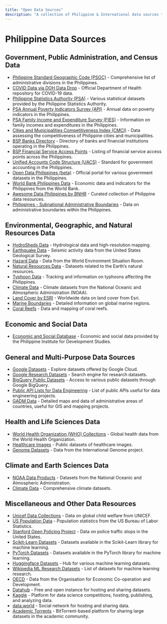 ```yaml
---
title: "Open Data Sources"
description: "A collection of Philippine & International data sources that can be freely used for projects."
---
```


# Philippine Data Sources

## Government, Public Administration, and Census Data

- [Philippine Standard Geographic Code (PSGC)](https://psa.gov.ph/classification/psgc) - Comprehensive list of administrative divisions in the Philippines.
- [COVID Data via DOH Data Drop](https://drive.google.com/drive/folders/1ZPPcVU4M7T-dtRyUceb0pMAd8ickYf8o) - Official Department of Health repository for COVID-19 data.
- [Philippine Statistics Authority (PSA)](https://openstat.psa.gov.ph/Database) - Various statistical datasets provided by the Philippine Statistics Authority.
- [PSA Annual Poverty Indicators Survey (API)](https://psa.gov.ph/content/annual-poverty-indicators-survey-apis) - Annual data on poverty indicators in the Philippines.
- [PSA Family Income and Expenditure Survey (FIES)](https://psa.gov.ph/statistics/income-expenditure/fies) - Information on family incomes and expenditures in the Philippines.
- [Cities and Municipalities Competitiveness Index (CMCI)](https://cmci.dti.gov.ph/) - Data assessing the competitiveness of Philippine cities and municipalities.
- [BSP Banks Directory](https://www.bsp.gov.ph/SitePages/FinancialStability/DirBanksFIList.aspx) - Directory of banks and financial institutions operating in the Philippines.
- [BSP Financial Service Access Points](https://www.bsp.gov.ph/SitePages/InclusiveFinance/FinancialServiceAP.aspx) - Listing of financial service access points across the Philippines.
- [Unified Accounts Code Structure (UACS)](https://www.uacs.gov.ph/) - Standard for government accounting in the Philippines.
- [Open Data Philippines (beta)](https://data.gov.ph/index/home) - Official portal for various government datasets in the Philippines.
- [World Bank Philippines Data](https://data.worldbank.org/country/PH) - Economic data and indicators for the Philippines from the World Bank.
- [Awesome Data Philippines by BNHR](https://github.com/benhur07b/awesome-data-philippines) - Curated collection of Philippine data resources.
- [Philippines - Subnational Administrative Boundaries](https://data.humdata.org/dataset/cod-ab-phl) - Data on administrative boundaries within the Philippines.

## Environmental, Geographic, and Natural Resources Data

- [HydroSheds Data](https://www.hydrosheds.org/) - Hydrological data and high-resolution mapping.
- [Earthquake Data](https://earthquake.usgs.gov/data/) - Seismic activity data from the United States Geological Survey.
- [Hazard Data](https://wesr.unepgrid.ch/?project=MX-XVK-HPH-OGN-HVE-GGN&language=en) - Data from the World Environment Situation Room.
- [Natural Resources Data](https://resourcewatch.org/) - Datasets related to the Earth’s natural resources.
- [Typhoon Data](https://typhoon2000.ph/) - Tracking and information on typhoons affecting the Philippines.
- [Climate Data](https://www.ncdc.noaa.gov/ibtracs/) - Climate datasets from the National Oceanic and Atmospheric Administration (NOAA).
- [Land Cover by ESRI](https://livingatlas.arcgis.com/landcoverexplorer/) - Worldwide data on land cover from Esri.
- [Marine Boundaries](https://www.marineregions.org/) - Detailed information on global marine regions.
- [Coral Reefs](https://allencoralatlas.org/atlas/#4.12/8.7755/124.8789) - Data and mapping of coral reefs.

## Economic and Social Data

- [Economic and Social Database](https://econdb.pids.gov.ph/tablecategories/index/3) - Economic and social data provided by the Philippine Institute for Development Studies.

## General and Multi-Purpose Data Sources

- [Google Datasets](https://cloud.google.com/datasets) - Explore datasets offered by Google Cloud.
- [Google Research Datasets](https://datasetsearch.research.google.com/) - Search engine for research datasets.
- [BigQuery Public Datasets](https://cloud.google.com/bigquery/public-data) - Access to various public datasets through Google BigQuery.
- [Public API Lists for Data Engineering](https://github.com/public-api-lists/public-api-lists) - List of public APIs useful for data engineering projects.
- [GADM Data](https://gadm.org/data.html) - Detailed maps and data of administrative areas of countries, useful for GIS and mapping projects.

## Health and Life Sciences Data

- [World Health Organization (WHO) Collections](https://www.who.int/data/collections) - Global health data from the World Health Organization.
- [Healthcare Images](https://cloud.google.com/healthcare-api/docs/resources/public-datasets/idc) - Public datasets of healthcare images.
- [Genome Datasets](https://www.internationalgenome.org/data) - Data from the International Genome project.

## Climate and Earth Sciences Data

- [NOAA Data Products](https://www.ncei.noaa.gov/products) - Datasets from the National Oceanic and Atmospheric Administration.
- [Climate Data](https://www.climate.gov/maps-data/all) - Comprehensive climate datasets.

## Miscellaneous and Other Data Resources

- [Unicef Data Collections](https://data.unicef.org/resources/dataset/sowc-2019-statistical-tables/) - Data on global child welfare from UNICEF.
- [US Population Data](https://www.bls.gov/cps/tables.htm) - Population statistics from the US Bureau of Labor Statistics.
- [Stanford Open Policing Project](https://openpolicing.stanford.edu/) - Data on police traffic stops in the United States.
- [Scikit-Learn Datasets](https://scikit-learn.org/stable/datasets/toy_dataset.html) - Datasets available in the Scikit-Learn library for machine learning.
- [PyTorch Datasets](https://pytorch.org/vision/stable/datasets.html) - Datasets available in the PyTorch library for machine learning.
- [Huggingface Datasets](https://huggingface.co/datasets) - Hub for various machine learning datasets.
- [Wikipedia ML Research Datasets](https://en.wikipedia.org/wiki/List_of_datasets_for_machine_learning_research) - List of datasets for machine learning research.
- [OECD](https://data.oecd.org/) - Data from the Organisation for Economic Co-operation and Development.
- [Datahub](https://awesomedataengineering.com/) - Free and open instance for hosting and sharing datasets.
- [Kaggle](https://www.kaggle.com/) - Platform for data science competitions, hosting, publishing, and analyzing data.
- [data.world](https://data.world/) - Social network for hosting and sharing data.
- [Academic Torrents](http://academictorrents.com/) - BitTorrent-based platform for sharing large datasets in the academic community.
